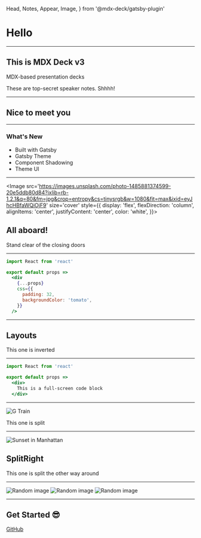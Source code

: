   Head,
  Notes,
  Appear,
  Image,
} from '@mdx-deck/gatsby-plugin'

<Head>
  <title>Hello</title>
</Head>

# Hello

---

## This is MDX Deck v3

MDX-based presentation decks

<Notes>

These are top-secret speaker notes. Shhhh!

</Notes>

---

## Nice to meet you

---

### What's New

<ul>
  <li>Built with Gatsby</li>
  <Appear>
    <li>Gatsby Theme</li>
    <li>Component Shadowing</li>
    <li>Theme UI</li>
  </Appear>
</ul>

---

<Image
  src='https://images.unsplash.com/photo-1485881374599-20e5ddb80d84?ixlib=rb-1.2.1&q=80&fm=jpg&crop=entropy&cs=tinysrgb&w=1080&fit=max&ixid=eyJhcHBfaWQiOjF9'
  size='cover'
  style={{
    display: 'flex',
    flexDirection: 'column',
    alignItems: 'center',
    justifyContent: 'center',
    color: 'white',
  }}>

  ## All aboard!

</Image>

<Notes>
Stand clear of the closing doors
</Notes>

---

```jsx
import React from 'react'

export default props =>
  <div
    {...props}
    css={{
      padding: 32,
      backgroundColor: 'tomato',
    }}
  />
```

---

<Invert>

## Layouts

This one is inverted

</Invert>

---

<FullScreenCode>

```jsx
import React from 'react'

export default props =>
  <div>
    This is a full-screen code block
  </div>
```

</FullScreenCode>

---

<Split>

![G Train](https://images.unsplash.com/photo-1544808728-35c5958efd93?ixlib=rb-1.2.1&q=80&fm=jpg&crop=entropy&cs=tinysrgb&w=1080&fit=max&ixid=eyJhcHBfaWQiOjF9)

This one is split

</Split>

---

<SplitRight>

![Sunset in Manhattan](https://images.unsplash.com/photo-1500487003906-9baadc8d610d?ixlib=rb-1.2.1&q=80&fm=jpg&crop=entropy&cs=tinysrgb&w=1080&fit=max&ixid=eyJhcHBfaWQiOjF9)

## SplitRight

This one is split the other way around

</SplitRight>

---

<Horizontal>

![Random image](https://source.unsplash.com/random/768x1024?newyork)
![Random image](https://source.unsplash.com/random/1024x768?newyork)
![Random image](https://source.unsplash.com/random/1024x1024?newyork)

</Horizontal>

---

## Get Started :sunglasses:

[GitHub](https://github.com/jxnblk/mdx-deck)
